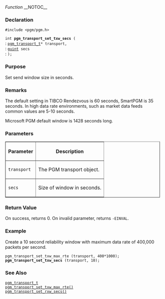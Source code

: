 ﻿''Function''
__NOTOC__
=== Declaration ===
<tt>#include <pgm/pgm.h></tt>

<tt>int '''pgm_transport_set_txw_secs''' (</tt><br>
: <tt>[[OpenPGM C Reference/pgm_transport_t|pgm_transport_t]]*     transport,</tt><br>
: <tt>[http://library.gnome.org/devel/glib/stable/glib-Basic-Types.html#guint guint]                     secs</tt><br>
: <tt>);</tt>

=== Purpose ===
Set send window size in seconds.

=== Remarks ===
The default setting in TIBCO Rendezvous is 60 seconds, SmartPGM is 35 seconds.  In high data rate environments, such as market data feeds common values are 5-10 seconds.

Microsoft PGM default window is 1428 seconds long.

=== Parameters ===
<table border="1" cellpadding="5" cellspacing="0">
<tr>
<th>Parameter</th>
<th>Description</th>
</tr>
<tr>
<td><tt>transport</tt></td>
<td>The PGM transport object.</td>
</tr><tr>
<td><tt>secs</tt></td>
<td>Size of window in seconds.</td>
</tr>
</table>


=== Return Value ===
On success, returns 0.  On invalid parameter, returns <tt>-EINVAL</tt>.

=== Example ===
Create a 10 second reliability window with maximum data rate of 400,000 packets per second.

 pgm_transport_set_txw_max_rte (transport, 400*1000);
 '''pgm_transport_set_txw_secs''' (transport, 10);

=== See Also ===
<tt>[[OpenPGM C Reference/pgm_transport_t|pgm_transport_t]]</tt><br>
<tt>[[OpenPGM C Reference/pgm_transport_set_txw_max_rte()|pgm_transport_set_txw_max_rte()]]</tt><br>
<tt>[[OpenPGM C Reference/pgm_transport_set_rxw_secs()|pgm_transport_set_rxw_secs()]]</tt>

